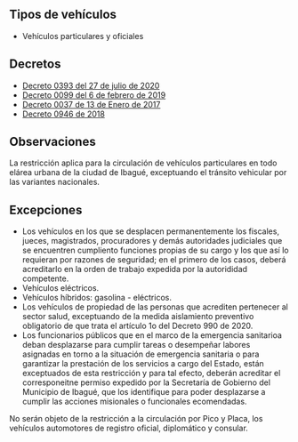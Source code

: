 ## Tipos de vehículos

- Vehículos particulares y oficiales

## Decretos

- [Decreto 0393 del 27 de julio de 2020](https://www.ibague.gov.co/portal/admin/archivos/normatividad/2020/30873-DEC-20200727214054.PDF)
- [Decreto 0099 del 6 de febrero de 2019](https://www.ibague.gov.co/portal/admin/archivos/normatividad/2019/23007-DEC-20190209.PDF)
- [Decreto 0037 de 13 de Enero de 2017](http://www.ibague.gov.co/portal/admin/archivos/normatividad/2017/16370-DEC-20170116.pdf)
- [Decreto 0946 de 2018](/ibague/decreto-0946-de-2018.pdf)

## Observaciones

La restricción aplica para la circulación de vehículos particulares en todo elárea urbana de la ciudad de Ibagué, exceptuando el tránsito vehicular por las variantes nacionales.

## Excepciones

- Los vehículos en los que se desplacen permanentemente los fiscales, jueces, magistrados, procuradores y demás autoridades judiciales que se encuentren cumpliento funciones propias de su cargo y los que así lo requieran por razones de seguridad; en el primero de los casos, deberá acreditarlo en la orden de trabajo expedida por la autorididad competente.
- Vehículos eléctricos.
- Vehículos híbridos: gasolina - eléctricos.
- Los vehículos de propiedad de las personas que acrediten pertenecer al sector salud, exceptuando de la medida aislamiento preventivo obligatorio de que trata el artículo 1o del Decreto 990 de 2020.
- Los funcionarios públicos que en el marco de la emergencia sanitarioa deban desplazarse para cumplir tareas o desempeñar labores asignadas en torno a la situación de emergencia sanitaria o para garantizar la prestación de los servicios a cargo del Estado, están exceptuados de esta restricción y para tal efecto, deberán acreditar el corresponeitne permiso expedido por la Secretaría de Gobierno del Municipio de Ibagué, que los identifique para poder desplazarse a cumplir las acciones misionales o funcionales ecomendadas.

No serán objeto de la restricción a la circulación por Pico y Placa, los vehículos automotores de registro oficial, diplomático y consular.
